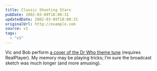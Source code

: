 ```yaml
---
title: Classic Shooting Stars
pubDate: 2002-03-09T18:00:31
updatedDate: 2002-03-09T18:00:31
originalUrl: http://example.com
source: v1
tags:
  - "v1"
---
```


Vic and Bob perform [a cover of the Dr Who theme tune][1] (requires RealPlayer). My memory may be playing tricks; I&#8217;m sure the broadcast sketch was much longer (and more amusing).

[1]: http://www.bbc.co.uk/choice/shootingstars/gold/ss_golden_05.shtml
